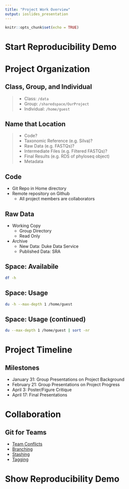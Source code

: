```yaml
---
title: "Project Work Overview"
output: ioslides_presentation
---
```


```r
knitr::opts_chunk$set(echo = TRUE)
```

# Start Reproducibility Demo

# Project Organization

## Class, Group, and Individual
  > - Class: `/data`
  > - Group: `/sharedspace/OurProject`
  > - Individual: `/home/guest`
  
## Name that Location
  > - Code?
  > - Taxonomic Reference (e.g. Silva)?
  > - Raw Data (e.g. FASTQs)?
  > - Intermediate Files (e.g. Filtered FASTQs)?
  > - Final Results (e.g. RDS of phyloseq object)
  > - Metadata

## Code
  - Git Repo in Home directory
  - Remote repository on Github
    - All project members are collaborators

## Raw Data
  - Working Copy
    - Group Directory
    - Read Only
  - Archive
    - New Data: Duke Data Service
    - Published Data: SRA

## Space: Availabile

```bash
df -h
```

## Space: Usage

```bash
du -h --max-depth 1 /home/guest
```

## Space: Usage (continued)

```bash
du --max-depth 1 /home/guest | sort -nr
```

# Project Timeline
## Milestones
  - January 31: Group Presentations on Project Background
  - February 21: Group Presentations on Project Progress
  - April 3: Poster/Figure Critique
  - April 17:	Final Presentations

# Collaboration

## Git for Teams
  - [Team Conflicts](https://github.com/ibiem-2019/ibiem_2019_material/blob/master/content/lessons/bootcamp/040_git_overview.md#team-conflicts)
  - [Branching](https://git-scm.com/book/en/v2/Git-Branching-Basic-Branching-and-Merging)
  - [Stashing](https://git-scm.com/book/en/v2/Git-Tools-Stashing-and-Cleaning)
  - [Tagging](https://git-scm.com/book/en/v2/Git-Basics-Tagging)

# Show Reproducibility Demo
